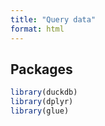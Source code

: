 ```yaml
---
title: "Query data"
format: html
---
```


## Packages

```r
library(duckdb)
library(dplyr)
library(glue)
```